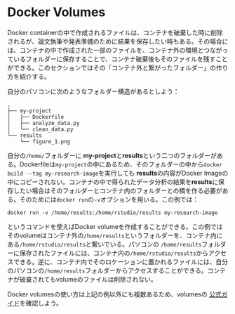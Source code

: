 # Docker Volumes

Docker containerの中で作成されるファイルは、コンテナを破棄した時に削除されるが、論文執筆や発表準備のために結果を保存したい時もある。その場合には、コンテナの中で作成された一部のファイルを、コンテナ外の環境とつながっているフォルダーに保存することで、コンテナ破棄後もそのファイルを残すことができる。このセクションではその「コンテナ外と繋がったフォルダー」の作り方を紹介する。

自分のパソコンに次のようなフォルダー構造があるとしよう：

```
.
├── my-project
│   ├── Dockerfile
│   ├── analyze_data.py
│   └── clean_data.py
└── results
    └── figure_1.png
```
自分の`/home/`フォルダーに **my-project**と**results**という二つのフォルダーがある。Dockerfileは`my-project`の中にあるため、そのフォルダーの中から`docker build --tag my-research-image`を実行しても **results**の内容がDocker Imageの中にコピーされない。コンテナの中で得られたデータ分析の結果を**results**に保存したい場合はそのフォルダーとコンテナ内のフォルダーとの橋を作る必要がある。そのためには`docker run`の`-v`オプションを用いる。この例では：
```
docker run -v /home/results:/home/rstudio/results my-research-image
```
というコマンドを使えばDocker volumeを作成することができる。この例ではそのvolumeはコンテナ外の`/home/results`というフォルダーを、コンテナ内にある`/home/rstudio/results`と繋いでいる。パソコンの `/home/results`フォルダーに保存されたファイルには、コンテナ内の`/home/rstudio/results`からアクセスできる。逆に、コンテナ内でそのロケーションに置かれるファイルには、自分のパソコンの`/home/results`フォルダーからアクセスすることができる。コンテナが破棄されてもvolumeのファイルは削除されない。


Docker volumesの使い方は上記の例以外にも複数あるため、volumesの [公式ガイド](https://docs.docker.jp/engine/userguide/dockervolumes.html)を確認しよう。


